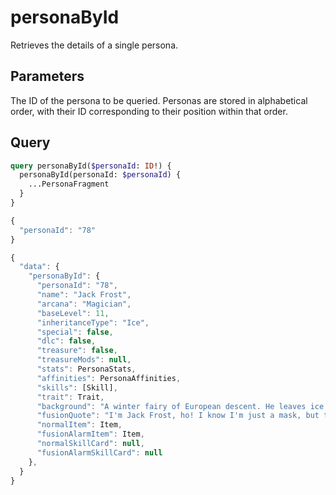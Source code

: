 
# personaById

Retrieves the details of a single persona.

## Parameters

<ParamFormat param="personaId" type="ID!" />

The ID of the persona to be queried. Personas are stored in 
alphabetical order, with their ID corresponding to their 
position within that order.

## Query

```graphql title="QUERY" showLineNumbers
query personaById($personaId: ID!) {
  personaById(personaId: $personaId) {
    ...PersonaFragment
  }
}
```

```jsx title="VARIABLES" showLineNumbers
{
  "personaId": "78"
}
```

```jsx title="RESPONSE" showLineNumbers
{
  "data": {
    "personaById": {
      "personaId": "78",
      "name": "Jack Frost",
      "arcana": "Magician",
      "baseLevel": 11,
      "inheritanceType": "Ice",
      "special": false,
      "dlc": false,
      "treasure": false,
      "treasureMods": null,
      "stats": PersonaStats,
      "affinities": PersonaAffinities,
      "skills": [Skill],
      "trait": Trait,
      "background": "A winter fairy of European descent. He leaves ice patterns on windows and nips people's noses. Though normally an innocent creature, he will freeze his victims to death if provoked.",
      "fusionQuote": "I'm Jack Frost, ho! I know I'm just a mask, but take good care of me-hee, ho!",
      "normalItem": Item,
      "fusionAlarmItem": Item,
      "normalSkillCard": null,
      "fusionAlarmSkillCard": null
    },
  }
}
```